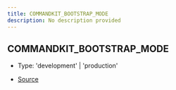 ```yaml
---
title: COMMANDKIT_BOOTSTRAP_MODE
description: No description provided
---
```


## COMMANDKIT_BOOTSTRAP_MODE

- Type: 'development' \| 'production'

- [Source](https://github.com/underctrl-io/commandkit/blob/98b939d6fdf8beaae597b4dc0351a139da52ee8d/packages/commandkit/src/utils/constants.ts#L7)